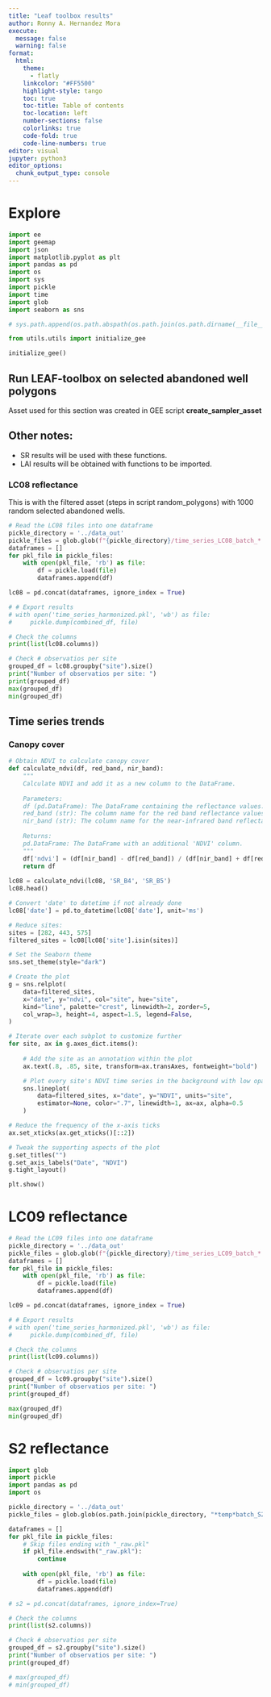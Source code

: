 ```yaml
---
title: "Leaf toolbox results"
author: Ronny A. Hernandez Mora
execute:
  message: false
  warning: false
format: 
  html:
    theme:
      - flatly
    linkcolor: "#FF5500"
    highlight-style: tango
    toc: true
    toc-title: Table of contents
    toc-location: left
    number-sections: false
    colorlinks: true
    code-fold: true
    code-line-numbers: true
editor: visual
jupyter: python3
editor_options: 
  chunk_output_type: console
---
```


# Explore  

```python
import ee
import geemap
import json
import matplotlib.pyplot as plt
import pandas as pd
import os
import sys
import pickle
import time
import glob
import seaborn as sns

# sys.path.append(os.path.abspath(os.path.join(os.path.dirname(__file__), '..')))

from utils.utils import initialize_gee

initialize_gee()
```

## Run LEAF-toolbox on selected abandoned well polygons 

Asset used for this section was created in GEE script **create_sampler_asset**

## Other notes:

 - SR results will be used with these functions.
 - LAI results will be obtained with functions to be imported.

### LC08 reflectance

This is with the filtered asset (steps in script random_polygons) with 1000 random 
selected abandoned wells.

```python
# Read the LC08 files into one dataframe
pickle_directory = '../data_out'
pickle_files = glob.glob(f"{pickle_directory}/time_series_LC08_batch_*.pkl")
dataframes = []
for pkl_file in pickle_files:
    with open(pkl_file, 'rb') as file:
        df = pickle.load(file)
        dataframes.append(df)

lc08 = pd.concat(dataframes, ignore_index = True)

# # Export results
# with open('time_series_harmonized.pkl', 'wb') as file:
#     pickle.dump(combined_df, file)
```


```python
# Check the columns
print(list(lc08.columns))

# Check # observatios per site
grouped_df = lc08.groupby("site").size()
print("Number of observatios per site: ")
print(grouped_df)
max(grouped_df)
min(grouped_df)
```

## Time series trends

### Canopy cover
```python
# Obtain NDVI to calculate canopy cover
def calculate_ndvi(df, red_band, nir_band):
    """
    Calculate NDVI and add it as a new column to the DataFrame.
    
    Parameters:
    df (pd.DataFrame): The DataFrame containing the reflectance values.
    red_band (str): The column name for the red band reflectance values.
    nir_band (str): The column name for the near-infrared band reflectance values.
    
    Returns:
    pd.DataFrame: The DataFrame with an additional 'NDVI' column.
    """
    df['ndvi'] = (df[nir_band] - df[red_band]) / (df[nir_band] + df[red_band])
    return df
    
lc08 = calculate_ndvi(lc08, 'SR_B4', 'SR_B5')
lc08.head()
```

```python
# Convert 'date' to datetime if not already done
lc08['date'] = pd.to_datetime(lc08['date'], unit='ms')

# Reduce sites:
sites = [282, 443, 575]
filtered_sites = lc08[lc08['site'].isin(sites)]

# Set the Seaborn theme
sns.set_theme(style="dark")

# Create the plot
g = sns.relplot(
    data=filtered_sites,
    x="date", y="ndvi", col="site", hue="site",
    kind="line", palette="crest", linewidth=2, zorder=5,
    col_wrap=3, height=4, aspect=1.5, legend=False,
)

# Iterate over each subplot to customize further
for site, ax in g.axes_dict.items():
    
    # Add the site as an annotation within the plot
    ax.text(.8, .85, site, transform=ax.transAxes, fontweight="bold")

    # Plot every site's NDVI time series in the background with low opacity
    sns.lineplot(
        data=filtered_sites, x="date", y="NDVI", units="site",
        estimator=None, color=".7", linewidth=1, ax=ax, alpha=0.5
    )

# Reduce the frequency of the x-axis ticks
ax.set_xticks(ax.get_xticks()[::2])

# Tweak the supporting aspects of the plot
g.set_titles("")
g.set_axis_labels("Date", "NDVI")
g.tight_layout()

plt.show()
```

# LC09 reflectance

```python
# Read the LC09 files into one dataframe
pickle_directory = '../data_out'
pickle_files = glob.glob(f"{pickle_directory}/time_series_LC09_batch_*.pkl")
dataframes = []
for pkl_file in pickle_files:
    with open(pkl_file, 'rb') as file:
        df = pickle.load(file)
        dataframes.append(df)

lc09 = pd.concat(dataframes, ignore_index = True)

# # Export results
# with open('time_series_harmonized.pkl', 'wb') as file:
#     pickle.dump(combined_df, file)
```


```python
# Check the columns
print(list(lc09.columns))

# Check # observatios per site
grouped_df = lc09.groupby("site").size()
print("Number of observatios per site: ")
print(grouped_df)

max(grouped_df)
min(grouped_df)
```

# S2 reflectance

```python
import glob
import pickle
import pandas as pd
import os

pickle_directory = '../data_out'
pickle_files = glob.glob(os.path.join(pickle_directory, "*temp*batch_S2_*_COPERNICUS_S2_SR_HARMONIZED_Surface_Reflectance_0_20_leaftoolbox.SL2PV0_*_*h_*mn.pkl"))

dataframes = []
for pkl_file in pickle_files:
    # Skip files ending with "_raw.pkl"
    if pkl_file.endswith("_raw.pkl"):
        continue
    
    with open(pkl_file, 'rb') as file:
        df = pickle.load(file)
        dataframes.append(df)

# s2 = pd.concat(dataframes, ignore_index=True)
```

```python
# Check the columns
print(list(s2.columns))

# Check # observatios per site
grouped_df = s2.groupby("site").size()
print("Number of observatios per site: ")
print(grouped_df)

# max(grouped_df)
# min(grouped_df)
```







